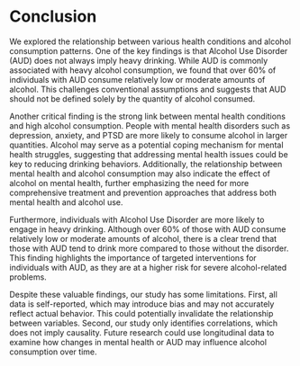 # Conclusion

We explored the relationship between various health conditions and alcohol consumption patterns. One of the key findings is that Alcohol Use Disorder (AUD) does not always imply heavy drinking. While AUD is commonly associated with heavy alcohol consumption, we found that over 60% of individuals with AUD consume relatively low or moderate amounts of alcohol. This challenges conventional assumptions and suggests that AUD should not be defined solely by the quantity of alcohol consumed.

Another critical finding is the strong link between mental health conditions and high alcohol consumption. People with mental health disorders such as depression, anxiety, and PTSD are more likely to consume alcohol in larger quantities. Alcohol may serve as a potential coping mechanism for mental health struggles, suggesting that addressing mental health issues could be key to reducing drinking behaviors. Additionally, the relationship between mental health and alcohol consumption may also indicate the effect of alcohol on mental health, further emphasizing the need for more comprehensive treatment and prevention approaches that address both mental health and alcohol use.

Furthermore, individuals with Alcohol Use Disorder are more likely to engage in heavy drinking. Although over 60% of those with AUD consume relatively low or moderate amounts of alcohol, there is a clear trend that those with AUD tend to drink more compared to those without the disorder. This finding highlights the importance of targeted interventions for individuals with AUD, as they are at a higher risk for severe alcohol-related problems.

Despite these valuable findings, our study has some limitations. First, all data is self-reported, which may introduce bias and may not accurately reflect actual behavior. This could potentially invalidate the relationship between variables. Second, our study only identifies correlations, which does not imply causality. Future research could use longitudinal data to examine how changes in mental health or AUD may influence alcohol consumption over time.
